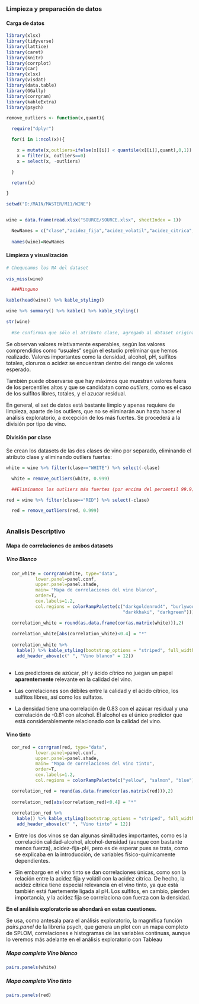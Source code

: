
### Limpieza y preparación de datos


#### Carga de datos

```{r, message=FALSE, warning=FALSE}

library(xlsx)
library(tidyverse)
library(lattice)
library(caret)
library(knitr)
library(corrplot)
library(car)
library(xlsx)
library(visdat)
library(data.table)
library(GGally)
library(corrgram)
library(kableExtra)
library(psych)

remove_outliers <- function(x,quant){

  require("dplyr")

  for(i in 1:ncol(x)){

    x = mutate(x,outliers=ifelse(x[[i]] < quantile(x[[i]],quant),0,1))
    x = filter(x, outliers==0)
    x = select(x, -outliers)

  }

  return(x)

}

setwd("D:/MAIN/MASTER/M11/WINE")


wine = data.frame(read.xlsx("SOURCE/SOURCE.xlsx", sheetIndex = 1))

  NewNames = c("clase","acidez_fija","acidez_volatil","acidez_citrica","azucar_res","cloruros","sulfitos_libres","sulfitos_totales","densidad","ph","sulfatos","alcohol","calidad")
  
  names(wine)=NewNames

```


#### Limpieza y visualización


```{r}
# Chequeamos los NA del dataset
  
vis_miss(wine)

  ###Ninguno

```
```{r}
  
kable(head(wine)) %>% kable_styling()

```
```{r}

wine %>% summary() %>% kable() %>% kable_styling()

```

```{r}

str(wine)
  
  #Se confirman que sólo el atributo clase, agregado al dataset original como factor

```

Se observan valores relativamente esperables, según los valores comprendidos como "usuales" según el estudio preliminar que hemos realizado. Valores importantes como la densidad, alcohol, pH, sulfitos totales, cloruros o acidez se encuentran dentro del rango de valores esperado.

También puede observarse que hay máximos que muestran valores fuera de los percentiles altos y que se candidatan como *outliers*, como es el caso de los sulfitos libres, totales, y el azucar residual.

En general, el set de datos está bastante limpio y apenas requiere de limpieza, aparte de los outliers, que no se eliminarán aun hasta hacer el análisis exploratorio, a excepción de los más fuertes. Se procederá a la división por tipo de vino.



#### División por clase


Se crean los datasets de las dos clases de vino por separado, eliminando el atributo clase y eliminando outliers fuertes:

```{r}

white = wine %>% filter(clase=="WHITE") %>% select(-clase)

  white = remove_outliers(white, 0.999) 

  ##Eliminamos los outliers más fuertes (por encima del percentil 99.9)

red = wine %>% filter(clase=="RED") %>% select(-clase)

  red = remove_outliers(red, 0.999) 
  
```


### Analisis Descriptivo


  
#### Mapa de correlaciones de ambos datasets


    
##### Vino Blanco


```{r}    
  cor_white = corrgram(white, type="data",
           lower.panel=panel.conf, 
           upper.panel=panel.shade,
           main= "Mapa de correlaciones del vino blanco",
           order=T,
           cex.labels=1.2,
           col.regions = colorRampPalette(c("darkgoldenrod4", "burlywood1",
                                            "darkkhaki", "darkgreen")))

```
```{r}  

  correlation_white = round(as.data.frame(cor(as.matrix(white))),2)
  
  correlation_white[abs(correlation_white)<0.4] = "*"
  
  correlation_white %>% 
    kable() %>% kable_styling(bootstrap_options = "striped", full_width = F) %>% 
    add_header_above(c(" ", "Vino blanco" = 12)) 
  
```

* Los predictores de azúcar, pH y ácido cítrico no juegan un papel  **aparentemente** relevante en la calidad del vino.

* Las correlaciones son débiles entre la calidad y el ácido cítrico, los sulfitos libres, así como los sulfatos.
  
* La densidad tiene una correlación de 0.83 con el azúcar residual y una correlación de -0.81 con alcohol. El alcohol es el único predictor que está considerablemente relacionado con la calidad del vino.

#### Vino tinto

```{r}

  cor_red = corrgram(red, type="data",
           lower.panel=panel.conf, 
           upper.panel=panel.shade,
           main= "Mapa de correlaciones del vino tinto",
           order=T,
           cex.labels=1.2,
           col.regions = colorRampPalette(c("yellow", "salmon", "blue"))) 
```

```{r}

  correlation_red = round(as.data.frame(cor(as.matrix(red))),2)
  
  correlation_red[abs(correlation_red)<0.4] = "*"
   
  correlation_red %>% 
    kable() %>% kable_styling(bootstrap_options = "striped", full_width = F) %>% 
    add_header_above(c(" ", "Vino tinto" = 12)) 

```

* Entre los dos vinos se dan algunas similitudes importantes, como es la correlación calidad-alcohol, alcohol-densidad (aunque con bastante menos fuerza), acidez-fija-pH, pero es de esperar pues se trata, como se explicaba en la introducción, de variables físico-químicamente dependientes. 

* Sin embargo en el vino tinto se dan correlaciones únicas, como son la relación entre la acidez fija y volátil con la acidez cítrica. De hecho, la acidez cítrica tiene especial relevancia en el vino tinto, ya que está también está fuertemente ligada al pH. Los sulfitos, en cambio, pierden importancia, y la acidez fija se correlaciona con fuerza con la densidad.
  
**En el análisis exploratorio se ahondará en estas cuestiones.**
 
Se usa, como antesala para el análisis exploratorio, la magnífica función *pairs.panel* de la librería psych, que genera un plot con un mapa completo de SPLOM, correlaciones e histogramas de las variables continuas, aunque lo veremos más adelante en el análisis exploratorio con Tableau


##### Mapa completo Vino blanco


```{r} 
pairs.panels(white)
```


##### Mapa completo Vino tinto


```{r}
pairs.panels(red)
```